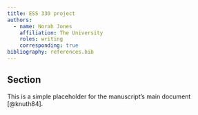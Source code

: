 ```yaml
---
title: ESS 330 project
authors:
  - name: Norah Jones
    affiliation: The University
    roles: writing
    corresponding: true
bibliography: references.bib
---
```


## Section
This is a simple placeholder for the manuscript's main document [@knuth84].
